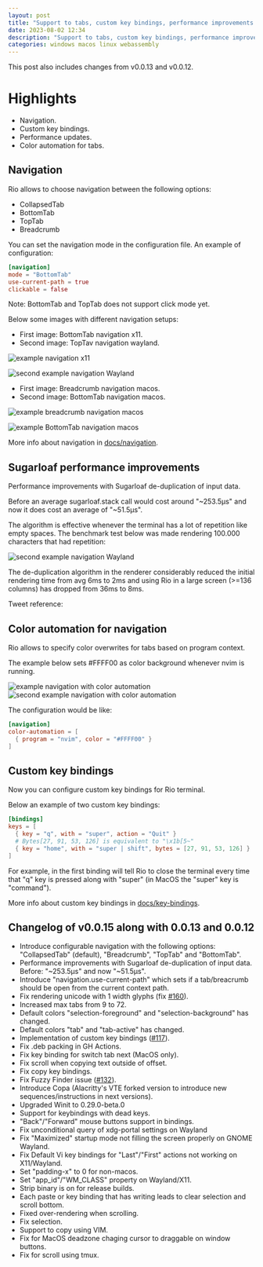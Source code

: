 ```yaml
---
layout: post
title: "Support to tabs, custom key bindings, performance improvements and other updates"
date: 2023-08-02 12:34
description: "Support to tabs, custom key bindings, performance improvements, color automation for tabs, binary size optimization, bug fixes and other updates."
categories: windows macos linux webassembly
---
```



This post also includes changes from v0.0.13 and v0.0.12.

# Highlights

-   Navigation.
-   Custom key bindings.
-   Performance updates.
-   Color automation for tabs.

## Navigation

Rio allows to choose navigation between the following options:

-   <span class="keyword">CollapsedTab</span>
-   <span class="keyword">BottomTab</span>
-   <span class="keyword">TopTab</span>
-   <span class="keyword">Breadcrumb</span>

You can set the navigation mode in the configuration file. An example of configuration:

```toml
[navigation]
mode = "BottomTab"
use-current-path = true
clickable = false
```

Note: BottomTab and TopTab does not support click mode yet.

Below some images with different navigation setups:

-   First image: BottomTab navigation x11.
-   Second image: TopTav navigation wayland.

![example navigation x11](../static/assets/posts/0.0.15/demo-navigation-x11.png)

![second example navigation Wayland](../static/assets/posts/0.0.15/demo-navigation-wayland.png)

-   First image: Breadcrumb navigation macos.
-   Second image: BottomTab navigation macos.

![example breadcrumb navigation macos](../static/assets/features/demo-breadcrumb.png)

![example BottomTab navigation macos](../static/assets/features/demo-bottom-tab.png)

More info about navigation in [docs/navigation](/rio/docs/documentation/navigation/).

## Sugarloaf performance improvements

Performance improvements with Sugarloaf de-duplication of input data.

Before an average sugarloaf.stack call would cost around "~253.5µs" and now it does cost an average of "~51.5µs".

The algorithm is effective whenever the terminal has a lot of repetition like empty spaces. The benchmark test below was made rendering 100.000 characters that had repetition:

![second example navigation Wayland](../static/assets/posts/0.0.15/de-duplication-sugarloaf.jpg)

The de-duplication algorithm in the renderer considerably reduced the initial rendering time from avg <span class="keyword">6ms to 2ms</span> and using Rio in a large screen (>=136 columns) has dropped from <span class="keyword">36ms to 8ms</span>.

Tweet reference:

<Tweet id="1685612156773961728" />

## Color automation for navigation

Rio allows to specify color overwrites for tabs based on program context.

The example below sets <span class="keyword">#FFFF00</span> as color background whenever <span class="keyword">nvim</span> is running.

![example navigation with color automation](../static/assets/features/demo-colorized-navigation.png)
![second example navigation with color automation](../static/assets/features/demo-colorized-navigation-2.png)

The configuration would be like:

```toml
[navigation]
color-automation = [
  { program = "nvim", color = "#FFFF00" }
]
```

## Custom key bindings

Now you can configure custom key bindings for Rio terminal.

Below an example of two custom key bindings:

```toml
[bindings]
keys = [
  { key = "q", with = "super", action = "Quit" }
  # Bytes[27, 91, 53, 126] is equivalent to "\x1b[5~"
  { key = "home", with = "super | shift", bytes = [27, 91, 53, 126] }
]
```

For example, in the first binding will tell Rio to close the terminal every time that "q" key is pressed along with "super" (in MacOS the "super" key is "command").

More info about custom key bindings in [docs/key-bindings](/rio/docs/documentation/key-bindings/).

## Changelog of v0.0.15 along with 0.0.13 and 0.0.12

-   Introduce configurable navigation with the following options: "CollapsedTab" (default), "Breadcrumb", "TopTab" and "BottomTab".
-   Performance improvements with Sugarloaf de-duplication of input data. Before: "~253.5µs" and now "~51.5µs".
-   Introduce "navigation.use-current-path" which sets if a tab/breacrumb should be open from the current context path.
-   Fix rendering unicode with 1 width glyphs (fix [#160](https://github.com/raphamorim/rio/issues/160)).
-   Increased max tabs from 9 to 72.
-   Default colors "selection-foreground" and "selection-background" has changed.
-   Default colors "tab" and "tab-active" has changed.
-   Implementation of custom key bindings ([#117](https://github.com/raphamorim/rio/issues/117)).
-   Fix .deb packing in GH Actions.
-   Fix key binding for switch tab next (MacOS only).
-   Fix scroll when copying text outside of offset.
-   Fix copy key bindings.
-   Fix Fuzzy Finder issue ([#132](https://github.com/raphamorim/rio/issues/132)).
-   Introduce Copa (Alacritty's VTE forked version to introduce new sequences/instructions in next versions).
-   Upgraded Winit to 0.29.0-beta.0
-   Support for keybindings with dead keys.
-   "Back"/"Forward" mouse buttons support in bindings.
-   Fix unconditional query of xdg-portal settings on Wayland
-   Fix "Maximized" startup mode not filling the screen properly on GNOME Wayland.
-   Fix Default Vi key bindings for "Last"/"First" actions not working on X11/Wayland.
-   Set "padding-x" to 0 for non-macos.
-   Set "app_id"/"WM_CLASS" property on Wayland/X11.
-   Strip binary is on for release builds.
-   Each paste or key binding that has writing leads to clear selection and scroll bottom.
-   Fixed over-rendering when scrolling.
-   Fix selection.
-   Support to copy using VIM.
-   Fix for MacOS deadzone chaging cursor to draggable on window buttons.
-   Fix for scroll using tmux.
